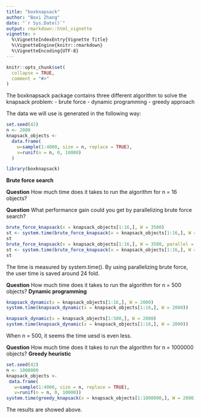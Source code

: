 ```yaml
---
title: "boxknapsack"
author: "Boxi Zhang"
date: "`r Sys.Date()`"
output: rmarkdown::html_vignette
vignette: >
  %\VignetteIndexEntry{Vignette Title}
  %\VignetteEngine{knitr::rmarkdown}
  %\VignetteEncoding{UTF-8}
---
```


```r
knitr::opts_chunk$set(
  collapse = TRUE,
  comment = "#>"
)
```

The boxknapsack package contains three different algorithm to solve the knapsack problem:
  - brute force
- dynamic programming 
- greedy approach

The data we will use is generated in the following way:
  
```r
set.seed(42)
n <- 2000
knapsack_objects <-
  data.frame(
    w=sample(1:4000, size = n, replace = TRUE),
    v=runif(n = n, 0, 10000)
  )

library(boxknapsack)
```



**Brute force search**

__Question__ How much time does it takes to run the algorithm for n = 16 objects?

__Question__ What performance gain could you get by parallelizing brute force search?
```r
brute_force_knapsack(x = knapsack_objects[1:16,], W = 3500)
st <- system.time(brute_force_knapsack(x = knapsack_objects[1:16,], W = 3500))
st
brute_force_knapsack(x = knapsack_objects[1:16,], W = 3500, parallel = TRUE)
st <- system.time(brute_force_knapsack(x = knapsack_objects[1:16,], W = 3500, parallel = TRUE))
st

```
The time is measured by system.time(). By using parallelizing brute force, the user time is saved around 24 fold.



__Question__ How much time does it takes to run the algorithm for n = 500 objects?
**Dynamic programming**
```r
knapsack_dynamic(x = knapsack_objects[1:16,], W = 2000)
system.time(knapsack_dynamic(x = knapsack_objects[1:16,], W = 2000))

knapsack_dynamic(x = knapsack_objects[1:500,], W = 2000)
system.time(knapsack_dynamic(x = knapsack_objects[1:16,], W = 2000))
```
When n = 500, it seems the time uesd is even less.


__Question__ How much time does it takes to run the algorithm for n = 1000000 objects?
**Greedy heuristic**
```r
set.seed(42)
n <- 1000000
knapsack_objects <-
 data.frame(
   w=sample(1:4000, size = n, replace = TRUE),
   v=runif(n = n, 0, 10000))
system.time(greedy_knapsack(x = knapsack_objects[1:1000000,], W = 2000))
```
The results are showed above.

